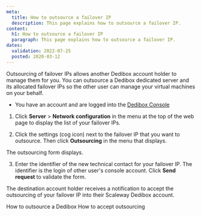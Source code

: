 ```yaml
---
meta:
  title: How to outsource a failover IP 
  description: This page explains how to outsource a failover IP.
content:
  h1: How to outsource a failover IP 
  paragraph: This page explains how to outsource a failover IP.
dates:
  validation: 2022-07-25
  posted: 2020-03-12
---
```


Outsourcing of failover IPs allows another Dedibox account holder to manage them for you. You can outsource a Dedibox dedicated server and its allocated failover IPs so the other user can manage your virtual machines on your behalf.

<Message type="requirement">

  - You have an account and are logged into the [Dedibox Console](https://console.online.net) 

</Message>

1. Click **Server** > **Network configuration** in the menu at the top of the web page to display the list of your failover IPs.

2. Click the settings (cog icon) next to the failover IP that you want to outsource. Then click **Outsourcing** in the menu that displays.

  <Lightbox
    src="scaleway-dedibox-console-ip-failover-outsourcing.webp"
    alt=""
  />

  The outsourcing form displays.
  
3. Enter the identifier of the new technical contact for your failover IP. The identifier is the login of other user's console account. Click **Send request** to validate the form.

The destination account holder receives a notification to accept the outsourcing of your failover IP into their Scaleway Dedibox account.

<Navigation title="See Also">
  <PreviousButton to="/dedibox-console/my-account/how-to/outsource-dedibox/">How to outsource a Dedibox</PreviousButton>
  <NextButton to="/dedibox-console/my-account/how-to/accept-outsourcing/">How to accept outsourcing</NextButton>
</Navigation>